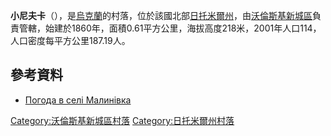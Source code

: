 {{coord|50|33|13|N|28|0|47|E|scale:30000|display=title}}

'''小尼夫卡'''（{{lang-uk|Малинівка}}），是[[烏克蘭|烏克蘭]]的村落，位於該國北部[[日托米爾州|日托米爾州]]，由[[沃倫斯基新城區|沃倫斯基新城區]]負責管轄，始建於1860年，面積0.61平方公里，海拔高度218米，2001年人口114，人口密度每平方公里187.19人。

==參考資料== 
* [http://weather.in.ua/ua/zhitomirskaja/14720 Погода в селі Малинівка] {{Wayback|url=http://weather.in.ua/ua/zhitomirskaja/14720 |date=20111219143041 }}

{{DEFAULTSORT:Малинівка}}
[[Category:沃倫斯基新城區村落|Category:沃倫斯基新城區村落]]
[[Category:日托米爾州村落|Category:日托米爾州村落]]